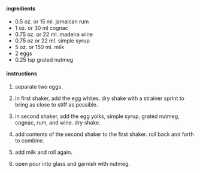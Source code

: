 
#### ingredients

- 0.5 oz. or 15 ml. jamaican rum
- 1 oz. or 30 ml cognac
- 0.75 oz. or 22 ml. madeira wine
- 0.75 oz or 22 ml. simple syrup
- 5 oz. or 150 ml. milk
- 2 eggs
- 0.25 tsp grated nutmeg

#### instructions

1. separate two eggs.

2. in first shaker, add the egg whites. dry shake with a strainer sprint to bring as close to stiff as possible.

3. in second shaker, add the egg yolks, simple syrup, grated nutmeg, cognac, rum, and wine. dry shake.

4. add contents of the second shaker to the first shaker. roll back and forth to combine.

5. add milk and roll again.

6. open pour into glass and garnish with nutmeg.
